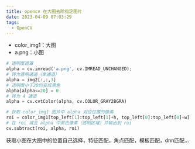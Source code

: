 ```yaml
---
title: opencv 在大图去除指定图片
date: 2023-04-09 07:03:29
tags:
  - OpenCV
---
```


- color_img1：大图
- a.png：小图

```python
# 透明度遮罩
alpha = cv.imread('a.png', cv.IMREAD_UNCHANGED);
# 转为透明通道（单通道）
alpha = img2[:,:,3]
# 透明度小于20的变成黑色
alpha[alpha<=20] = 0
# 转为 4 通道
alpha = cv.cvtColor(alpha, cv.COLOR_GRAY2BGRA)

# 获取 color_img1 图片中 alpha 对应位置的像素
roi = color_img1[top_left[1]:top_left[1]+h, top_left[0]:top_left[0]+w]
# 在 roi 减去 alpha 中黑色像素（透明区域）并输出到 roi
cv.subtract(roi, alpha, roi)
```

获取小图在大图中的位置自己选择，特征匹配，角点匹配，模板匹配，dnn匹配...
